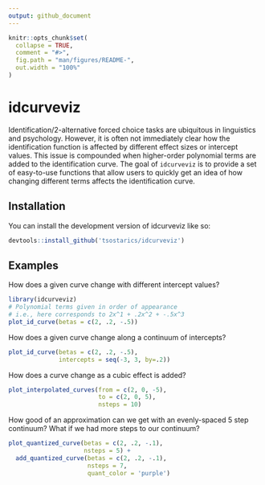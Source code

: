 ```yaml
---
output: github_document
---
```


<!-- README.md is generated from README.Rmd. Please edit that file -->

```r
knitr::opts_chunk$set(
  collapse = TRUE,
  comment = "#>",
  fig.path = "man/figures/README-",
  out.width = "100%"
)
```

# idcurveviz

<!-- badges: start -->
<!-- badges: end -->

Identification/2-alternative forced choice tasks are ubiquitous in linguistics
and psychology. However, it is often not immediately clear how the identification
function is affected by different effect sizes or intercept values. This issue
is compounded when higher-order polynomial terms are added to the identification
curve. The goal of `idcurveviz` is to provide a set of easy-to-use functions
that allow users to quickly get an idea of how changing different terms
affects the identification curve.

## Installation

You can install the development version of idcurveviz like so:

``` r
devtools::install_github('tsostarics/idcurveviz')
```

## Examples

How does a given curve change with different intercept values?

```r
library(idcurveviz)
# Polynomial terms given in order of appearance
# i.e., here corresponds to 2x^1 + .2x^2 + -.5x^3
plot_id_curve(betas = c(2, .2, -.5))
```

How does a given curve change along a continuum of intercepts?

```r
plot_id_curve(betas = c(2, .2, -.5),
              intercepts = seq(-3, 3, by=.2))
```


How does a curve change as a cubic effect is added?

```r
plot_interpolated_curves(from = c(2, 0, -5),
                         to = c(2, 0, 5),
                         nsteps = 10)
```

How good of an approximation can we get with an evenly-spaced 5 step continuum?
What if we had more steps to our continuum?

```r
plot_quantized_curve(betas = c(2, .2, -.1),
                     nsteps = 5) +
  add_quantized_curve(betas = c(2, .2, -.1),
                      nsteps = 7,
                      quant_color = 'purple')
```
